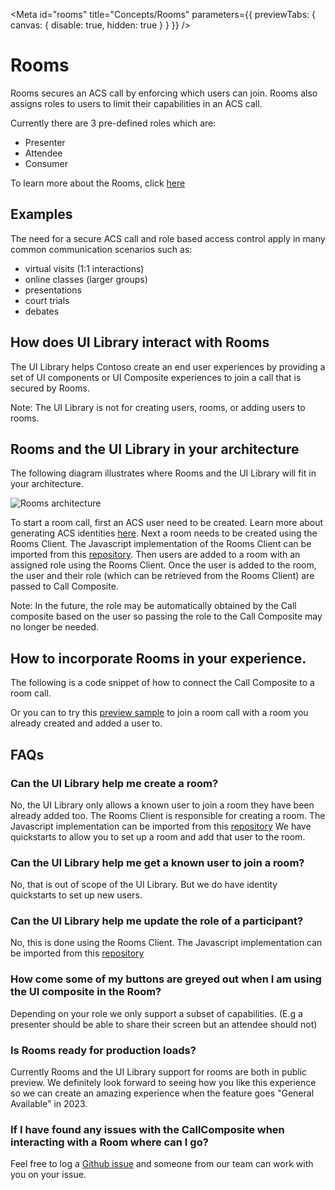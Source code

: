 
<Meta id="rooms" title="Concepts/Rooms" parameters={{ previewTabs: { canvas: { disable: true, hidden: true } } }} />

# Rooms

Rooms secures an ACS call by enforcing which users can join. Rooms also assigns roles to users to limit their capabilities in an ACS call.

Currently there are 3 pre-defined roles which are:

- Presenter
- Attendee
- Consumer

To learn more about the Rooms, click [here](https://docs.microsoft.com/en-us/azure/communication-services/concepts/rooms/room-concept)

## Examples

The need for a secure ACS call and role based access control apply in many common communication scenarios such as:

- virtual visits (1:1 interactions)
- online classes (larger groups)
- presentations
- court trials
- debates

## How does UI Library interact with Rooms

The UI Library helps Contoso create an end user experiences by providing a set of UI components or UI Composite experiences
to join a call that is secured by Rooms.

Note: The UI Library is not for creating users, rooms, or adding users to rooms.

## Rooms and the UI Library in your architecture

The following diagram illustrates where Rooms and the UI Library will fit in your architecture.

<img src="images/rooms_architecture.png" alt="Rooms architecture" />

To start a room call, first an ACS user need to be created. Learn more about generating ACS identities [here](./?path=/docs/identity--page).
Next a room needs to be created using the Rooms Client. The Javascript implementation of the Rooms Client can be imported from this [repository](https://github.com/Azure/azure-sdk-for-js/tree/main/sdk/communication/communication-rooms/).
Then users are added to a room with an assigned role using the Rooms Client.
Once the user is added to the room, the user and their role (which can be retrieved from the Rooms Client) are passed to Call Composite.

Note: In the future, the role may be automatically obtained by the Call composite based on the user so passing the role to the Call Composite may no longer be needed.

## How to incorporate Rooms in your experience.

The following is a code snippet of how to connect the Call Composite to a room call.

<Source code={RoomsCallSnippetText} />

Or you can to try this <a href="./?path=/story/composites-call-joinexistingcall--join-existing-call" target="_blank">preview sample</a> to join a room call with a room
you already created and added a user to.

## FAQs

### Can the UI Library help me create a room?

No, the UI Library only allows a known user to join a room they have been already added too.
The Rooms Client is responsible for creating a room. The Javascript implementation can be imported from this [repository](https://github.com/Azure/azure-sdk-for-js/tree/main/sdk/communication/communication-rooms/)
We have quickstarts to allow you to set up a room and add that user to the room.

### Can the UI Library help me get a known user to join a room?

No, that is out of scope of the UI Library. But we do have identity quickstarts to set up new users.

### Can the UI Library help me update the role of a participant?

No, this is done using the Rooms Client. The Javascript implementation can be imported from this [repository](https://github.com/Azure/azure-sdk-for-js/tree/main/sdk/communication/communication-rooms/)

### How come some of my buttons are greyed out when I am using the UI composite in the Room?

Depending on your role we only support a subset of capabilities. (E.g a presenter should be able to share their screen
but an attendee should not)

### Is Rooms ready for production loads?

Currently Rooms and the UI Library support for rooms are both in public preview. We definitely look forward to seeing how you
like this experience so we can create an amazing experience when the feature goes "General Available" in 2023.

### If I have found any issues with the CallComposite when interacting with a Room where can I go?

Feel free to log a [Github issue](https://github.com/Azure/communication-ui-library/issues) and someone from our team can work with you on your issue.
